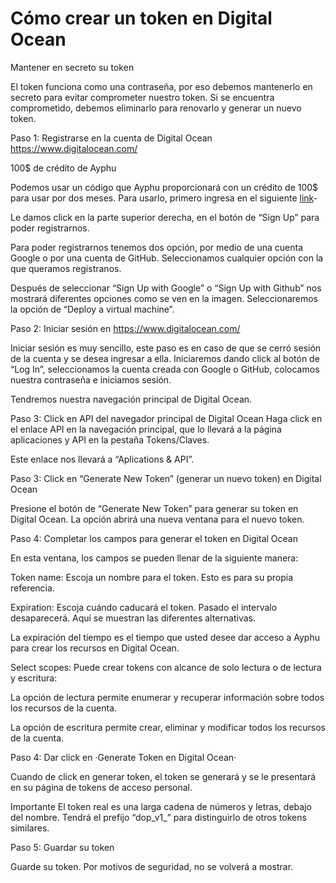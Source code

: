 # Cómo crear un token en Digital Ocean

Mantener en secreto su token

El token funciona como una contraseña, por eso debemos mantenerlo en secreto para evitar comprometer nuestro token. Si se encuentra comprometido, debemos eliminarlo para renovarlo y generar un nuevo token.



Paso 1: Registrarse en la cuenta de Digital Ocean https://www.digitalocean.com/

100$ de crédito de Ayphu 

Podemos usar un código que Ayphu proporcionará con un crédito de 100$ para usar por dos meses. Para usarlo, primero ingresa en el siguiente [link](https://m.do.co/c/ccd629430fc0)-

Le damos click en la parte superior derecha, en el botón de “Sign Up” para poder registrarnos.

Para poder registrarnos tenemos dos opción, por medio de una cuenta Google o por una cuenta de GitHub. Seleccionamos cualquier opción con la que queramos registranos.

Después de seleccionar “Sign Up with Google” o “Sign Up with Github” nos mostrará diferentes opciones como se ven en la imagen. Seleccionaremos la opción de “Deploy a virtual machine”.


Paso 2: Iniciar sesión en https://www.digitalocean.com/

Iniciar sesión es muy sencillo, este paso es en caso de que se cerró sesión de la cuenta y  se desea ingresar a ella. Iniciaremos dando click al botón de  “Log In”, seleccionamos la cuenta creada con Google o GitHub, colocamos nuestra contraseña e iniciamos sesión.


Tendremos nuestra navegación principal de Digital Ocean.

Paso 3: Click en API del navegador principal de Digital Ocean
Haga click en el enlace API en la navegación principal, que lo llevará a la página aplicaciones y API en la pestaña Tokens/Claves. 

Este enlace nos llevará a “Aplications & API”.

Paso 3: Click en “Generate New Token” (generar un nuevo token) en Digital Ocean

Presione el botón de “Generate New Token” para generar su token en Digital Ocean. La opción abrirá una nueva ventana para el nuevo token.


Paso 4: Completar los campos para generar el token en Digital Ocean

En esta ventana, los campos se pueden llenar de la siguiente manera:

Token name: Escoja un nombre para el token. Esto es para su propia referencia.

Expiration: Escoja cuándo caducará el token. Pasado el intervalo desaparecerá. Aquí se muestran las diferentes alternativas.


La expiración del tiempo es el tiempo que usted desee dar acceso a Ayphu para crear los recursos en Digital Ocean.


Select scopes: Puede crear tokens con alcance de solo lectura o de lectura y escritura:

La opción de lectura permite enumerar y recuperar información sobre todos los recursos de la cuenta.

La opción de escritura permite crear, eliminar y modificar todos los recursos de la cuenta.



Paso 4: Dar click en ·Generate Token en Digital Ocean·


Cuando de click en generar token, el token se generará y se le presentará en su página de tokens de acceso personal. 

 Importante
El token real es una larga cadena de números y letras, debajo del nombre. Tendrá el prefijo “dop_v1_” para distinguirlo de otros tokens similares.


Paso 5: Guardar su token

Guarde su token. Por motivos de seguridad, no se volverá a mostrar.

